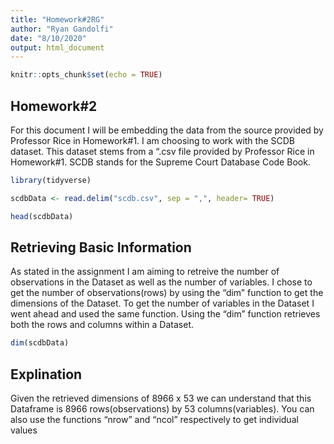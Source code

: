 ---
title: "Homework#2RG"
author: "Ryan Gandolfi"
date: "8/10/2020"
output: html_document
---

```{r setup, include=FALSE}
knitr::opts_chunk$set(echo = TRUE)
```

## Homework#2

For this document I will be embedding the data from the source provided by Professor Rice in Homework#1. I am choosing to work with the SCDB dataset. This dataset stems from a ".csv file provided by Professor Rice in Homework#1. SCDB stands for the Supreme Court Database Code Book. 

```{r}
library(tidyverse)

scdbData <- read.delim("scdb.csv", sep = ",", header= TRUE)

head(scdbData)
```

## Retrieving Basic Information

As stated in the assignment I am aiming to retreive the number of observations in the Dataset as well as the number of variables.
I chose to get the number of observations(rows) by using the "dim" function to get the dimensions of the Dataset. 
To get the number of variables in the Dataset I went ahead and used the same function. Using the "dim" function retrieves both the rows and columns within a Dataset.

```{r}
dim(scdbData)

```

## Explination

Given the retrieved dimensions of 8966 x 53 we can understand that this Dataframe is 8966 rows(observations) by 53 columns(variables). You can also use the functions "nrow" and "ncol" respectively to get individual values
